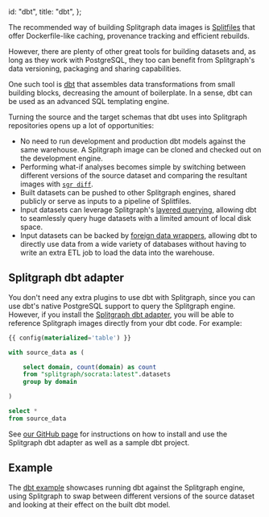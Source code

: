   id: "dbt",
  title: "dbt",
};

The recommended way of building Splitgraph data images is [Splitfiles](../concepts/splitfiles) that offer Dockerfile-like caching, provenance tracking and efficient rebuilds.

However, there are plenty of other great tools for building datasets and, as long as they work with PostgreSQL, they too can benefit from Splitgraph's data versioning, packaging and sharing capabilities.

One such tool is [dbt](https://getdbt.com) that assembles data transformations from small building blocks, decreasing the amount of boilerplate. In a sense, dbt can be used as an advanced SQL templating engine.

Turning the source and the target schemas that dbt uses into Splitgraph repositories opens up a lot of opportunities:

- No need to run development and production dbt models against the same warehouse. A Splitgraph image can be cloned and checked out on the development engine.
- Performing what-if analyses becomes simple by switching between different versions of the source dataset and comparing the resultant images with [`sgr diff`](../sgr/image-information/diff).
- Built datasets can be pushed to other Splitgraph engines, shared publicly or serve as inputs to a pipeline of Splitfiles.
- Input datasets can leverage Splitgraph's [layered querying](../large-datasets/layered-querying),
  allowing dbt to seamlessly query huge datasets with a limited amount of local disk space.
- Input datasets can be backed by [foreign data wrappers](../ingesting-data/foreign-data-wrappers), allowing dbt
  to directly use data from a wide variety of databases without having to write an extra ETL job to load the data
  into the warehouse.

## Splitgraph dbt adapter

You don't need any extra plugins to use dbt with Splitgraph, since you can use dbt's native
PostgreSQL support to query the Splitgraph engine. However, if you install the [Splitgraph dbt adapter](https://github.com/splitgraph/splitgraph/tree/master/examples/dbt_adapter), you will
be able to reference Splitgraph images directly from your dbt code. For example:

```sql
{{ config(materialized='table') }}

with source_data as (

    select domain, count(domain) as count
    from "splitgraph/socrata:latest".datasets
    group by domain

)

select *
from source_data
```

See [our GitHub page](https://github.com/splitgraph/splitgraph/tree/master/examples/dbt_adapter) for instructions on how to install and use the Splitgraph dbt adapter as well as a sample dbt project.

## Example

The [dbt example](https://github.com/splitgraph/splitgraph/tree/master/examples/dbt) showcases
running dbt against the Splitgraph engine, using Splitgraph to swap between different versions of the
source dataset and looking at their effect on the built dbt model.

<cast src="@splitgraph/content/casts/versioned/latest/dbt.cast" />
